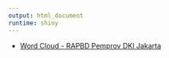 ```yaml
---
output: html_document
runtime: shiny
---
```


- [Word Cloud - RAPBD Pemprov DKI Jakarta](./RAPBDDKIJakarta/WordCloud/)

